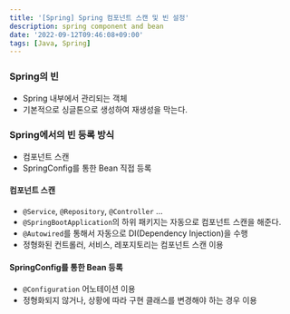 ```yaml
---
title: '[Spring] Spring 컴포넌트 스캔 및 빈 설정'
description: spring component and bean
date: '2022-09-12T09:46:08+09:00'
tags: [Java, Spring]
---
```


### Spring의 빈
- Spring 내부에서 관리되는 객체
- 기본적으로 싱글톤으로 생성하여 재생성을 막는다.

### Spring에서의 빈 등록 방식
- 컴포넌트 스캔
- SpringConfig를 통한 Bean 직접 등록

#### 컴포넌트 스캔
- `@Service`, `@Repository`, `@Controller` ...
- `@SpringBootApplication`의 하위 패키지는 자동으로 컴포넌트 스캔을 해준다.
- `@Autowired`를 통해서 자동으로 DI(Dependency Injection)을 수행
- 정형화된 컨트롤러, 서비스, 레포지토리는 컴포넌트 스캔 이용


#### SpringConfig를 통한 Bean 등록
- `@Configuration` 어노테이션 이용
- 정형화되지 않거나, 상황에 따라 구현 클래스를 변경해야 하는 경우 이용


